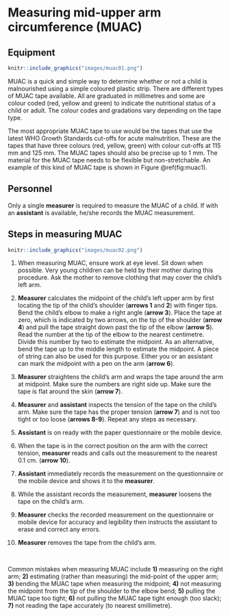 # Measuring mid-upper arm circumference (MUAC) {#muac}

## Equipment

```r
knitr::include_graphics("images/muac01.png")
```

MUAC is a quick and simple way to determine whether or not a child is malnourished using a simple coloured plastic strip. There are different types of MUAC tape available. All are graduated in millimetres and some are colour coded (red, yellow and green) to indicate the nutritional status of a child or adult. The colour codes and gradations vary depending on the tape type.

The most appropriate MUAC tape to use would be the tapes that use the latest WHO Growth Standards cut-offs for acute malnutrition. These are the tapes that have three colours (red, yellow, green) with colour cut-offs at 115 mm and 125 mm. The MUAC tapes should also be precise up to 1 mm. The material for the MUAC tape needs to be flexible but non-stretchable. An example of this kind of MUAC tape is shown in Figure \@ref(fig:muac1).

## Personnel

Only a single **measurer** is required to measure the MUAC of a child. If with an **assistant** is available, he/she records the MUAC measurement.

## Steps in measuring MUAC

```r
knitr::include_graphics("images/muac02.png")
```

1. When measuring MUAC, ensure work at eye level. Sit down when possible. Very young children can be held by their mother during this procedure. Ask the mother to remove clothing that may cover the child’s left arm.

2. **Measurer** calculates the midpoint of the child’s left upper arm by first locating the tip of the child’s shoulder (**arrows 1** and **2**) with finger tips. Bend the child’s elbow to make a right angle (**arrow 3**). Place the tape at zero, which is indicated by two arrows, on the tip of the shoulder (**arrow 4**) and pull the tape straight down past the tip of the elbow (**arrow 5**). Read the number at the tip of the elbow to the nearest centimetre. Divide this number by two to estimate the midpoint. As an alternative, bend the tape up to the middle length to estimate the midpoint. A piece of string can also be used for this purpose. Either you or an assistant can mark the midpoint with a pen on the arm (**arrow 6**).

3. **Measurer** straightens the child’s arm and wraps the tape around the arm at midpoint. Make sure the numbers are right side up. Make sure the tape is flat around the skin (**arrow 7**).

4. **Measurer** and **assistant** inspects the tension of the tape on the child’s arm. Make sure the tape has the proper tension (**arrow 7**) and is not too tight or too loose (**arrows 8-9**). Repeat any steps as necessary.

5. **Assistant** is on ready with the paper questionnaire or the mobile device.

6. When the tape is in the correct position on the arm with the correct tension, **measurer** reads and calls out the measurement to the nearest 0.1 cm. (**arrow 10**).

7. **Assistant** immediately records the measurement on the questionnaire or the mobile device and shows it to the **measurer**.

8. While the assistant records the measurement, **measurer** loosens the tape on the child’s arm.

9. **Measurer** checks the recorded measurement on the questionnaire or mobile device for accuracy and legibility then instructs the assistant to erase and correct any errors.

10. **Measurer** removes the tape from the child’s arm.

&nbsp;

::: {.callout-warning}

Common mistakes when measuring MUAC include **1)** measuring on the right arm; **2)** estimating (rather than measuring) the mid-point of the upper arm; **3)** bending the MUAC tape when measuring the midpoint; **4)** not measuring the midpoint from the tip of the shoulder to the elbow bend; **5)** pulling the MUAC tape too tight; **6)** not pulling the MUAC tape tight enough (too slack); **7)** not reading the tape accurately (to nearest smillimetre).

:::
